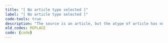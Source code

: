 ```yaml
---
title: "[ No article type selected ]"
label: "[ No article type selected ]"
code-tools: true
description: "The source is an article, but the atype of article has not been selected. This code should normally not occur."
old_codes: REPLACE
code: {code}
---
```

